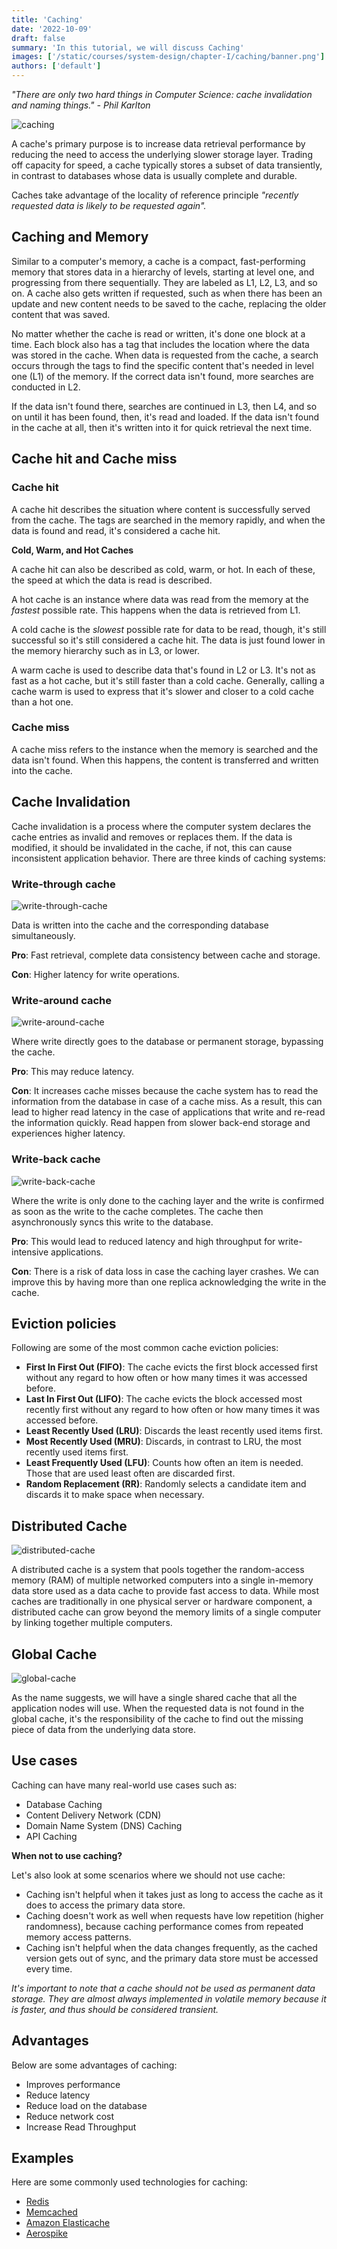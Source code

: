 ```yaml
---
title: 'Caching'
date: '2022-10-09'
draft: false
summary: 'In this tutorial, we will discuss Caching'
images: ['/static/courses/system-design/chapter-I/caching/banner.png']
authors: ['default']
---
```


_"There are only two hard things in Computer Science: cache invalidation and naming things." - Phil Karlton_

![caching](/static/courses/system-design/chapter-I/caching/caching.png)

A cache's primary purpose is to increase data retrieval performance by reducing the need to access the underlying slower storage layer. Trading off capacity for speed, a cache typically stores a subset of data transiently, in contrast to databases whose data is usually complete and durable.

Caches take advantage of the locality of reference principle _"recently requested data is likely to be requested again"._

## Caching and Memory

Similar to a computer's memory, a cache is a compact, fast-performing memory that stores data in a hierarchy of levels, starting at level one, and progressing from there sequentially. They are labeled as L1, L2, L3, and so on. A cache also gets written if requested, such as when there has been an update and new content needs to be saved to the cache, replacing the older content that was saved.

No matter whether the cache is read or written, it's done one block at a time. Each block also has a tag that includes the location where the data was stored in the cache. When data is requested from the cache, a search occurs through the tags to find the specific content that's needed in level one (L1) of the memory. If the correct data isn't found, more searches are conducted in L2.

If the data isn't found there, searches are continued in L3, then L4, and so on until it has been found, then, it's read and loaded. If the data isn't found in the cache at all, then it's written into it for quick retrieval the next time.

## Cache hit and Cache miss

### Cache hit

A cache hit describes the situation where content is successfully served from the cache. The tags are searched in the memory rapidly, and when the data is found and read, it's considered a cache hit.

**Cold, Warm, and Hot Caches**

A cache hit can also be described as cold, warm, or hot. In each of these, the speed at which the data is read is described.

A hot cache is an instance where data was read from the memory at the _fastest_ possible rate. This happens when the data is retrieved from L1.

A cold cache is the _slowest_ possible rate for data to be read, though, it's still successful so it's still considered a cache hit. The data is just found lower in the memory hierarchy such as in L3, or lower.

A warm cache is used to describe data that's found in L2 or L3. It's not as fast as a hot cache, but it's still faster than a cold cache. Generally, calling a cache warm is used to express that it's slower and closer to a cold cache than a hot one.

### Cache miss

A cache miss refers to the instance when the memory is searched and the data isn't found. When this happens, the content is transferred and written into the cache.

## Cache Invalidation

Cache invalidation is a process where the computer system declares the cache entries as invalid and removes or replaces them. If the data is modified, it should be invalidated in the cache, if not, this can cause inconsistent application behavior. There are three kinds of caching systems:

### Write-through cache

![write-through-cache](/static/courses/system-design/chapter-I/caching/write-through-cache.png)

Data is written into the cache and the corresponding database simultaneously.

**Pro**: Fast retrieval, complete data consistency between cache and storage.

**Con**: Higher latency for write operations.

### Write-around cache

![write-around-cache](/static/courses/system-design/chapter-I/caching/write-around-cache.png)

Where write directly goes to the database or permanent storage, bypassing the cache.

**Pro**: This may reduce latency.

**Con**: It increases cache misses because the cache system has to read the information from the database in case of a cache miss. As a result, this can lead to higher read latency in the case of applications that write and re-read the information quickly. Read happen from slower back-end storage and experiences higher latency.

### Write-back cache

![write-back-cache](/static/courses/system-design/chapter-I/caching/write-back-cache.png)

Where the write is only done to the caching layer and the write is confirmed as soon as the write to the cache completes. The cache then asynchronously syncs this write to the database.

**Pro**: This would lead to reduced latency and high throughput for write-intensive applications.

**Con**: There is a risk of data loss in case the caching layer crashes. We can improve this by having more than one replica acknowledging the write in the cache.

## Eviction policies

Following are some of the most common cache eviction policies:

- **First In First Out (FIFO)**: The cache evicts the first block accessed first without any regard to how often or how many times it was accessed before.
- **Last In First Out (LIFO)**: The cache evicts the block accessed most recently first without any regard to how often or how many times it was accessed before.
- **Least Recently Used (LRU)**: Discards the least recently used items first.
- **Most Recently Used (MRU)**: Discards, in contrast to LRU, the most recently used items first.
- **Least Frequently Used (LFU)**: Counts how often an item is needed. Those that are used least often are discarded first.
- **Random Replacement (RR)**: Randomly selects a candidate item and discards it to make space when necessary.

## Distributed Cache

![distributed-cache](/static/courses/system-design/chapter-I/caching/distributed-cache.png)

A distributed cache is a system that pools together the random-access memory (RAM) of multiple networked computers into a single in-memory data store used as a data cache to provide fast access to data. While most caches are traditionally in one physical server or hardware component, a distributed cache can grow beyond the memory limits of a single computer by linking together multiple computers.

## Global Cache

![global-cache](/static/courses/system-design/chapter-I/caching/global-cache.png)

As the name suggests, we will have a single shared cache that all the application nodes will use. When the requested data is not found in the global cache, it's the responsibility of the cache to find out the missing piece of data from the underlying data store.

## Use cases

Caching can have many real-world use cases such as:

- Database Caching
- Content Delivery Network (CDN)
- Domain Name System (DNS) Caching
- API Caching

**When not to use caching?**

Let's also look at some scenarios where we should not use cache:

- Caching isn't helpful when it takes just as long to access the cache as it does to access the primary data store.
- Caching doesn't work as well when requests have low repetition (higher randomness), because caching performance comes from repeated memory access patterns.
- Caching isn't helpful when the data changes frequently, as the cached version gets out of sync, and the primary data store must be accessed every time.

_It's important to note that a cache should not be used as permanent data storage. They are almost always implemented in volatile memory because it is faster, and thus should be considered transient._

## Advantages

Below are some advantages of caching:

- Improves performance
- Reduce latency
- Reduce load on the database
- Reduce network cost
- Increase Read Throughput

## Examples

Here are some commonly used technologies for caching:

- [Redis](https://redis.io)
- [Memcached](https://memcached.org)
- [Amazon Elasticache](https://aws.amazon.com/elasticache)
- [Aerospike](https://aerospike.com)
